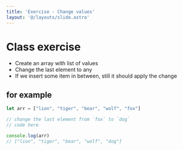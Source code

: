 ```yaml
---
title: 'Exercise - Change values'
layout: '@/layouts/slide.astro'
---
```


# Class exercise
* Create an array with list of values
* Change the last element to any 
* If we insert some item in between, still it should apply the change

## for example
```javascript
let arr = ["lion", "tiger", "bear", "wolf", "fox"]

// change the last element from `fox` to `dog`
// code here

console.log(arr)
// ["lion", "tiger", "bear", "wolf", "dog"]
```